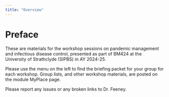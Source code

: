 ```yaml
---
title: "Overview"
---
```


# Preface {.unnumbered}

These are materials for the workshop sessions on pandemic management and infectious disease control, presented as part of BM424 at the University of Strathclyde (SIPBS) in AY 2024-25. 

Please use the menu on the left to find the briefing packet for your group for each workshop. Group lists, and other workshop materials, are posted on the module MyPlace page.

Please report any issues or any broken links to Dr. Feeney.